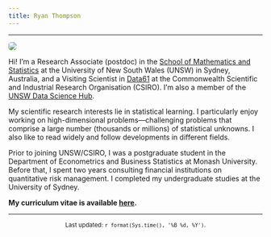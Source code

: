 ```yaml
---
title: Ryan Thompson
---
```


<style type="text/css">
h1.title {
  font-size: 150%;
}
</style>

---

<div class="row">

<div class="col-sm-3">

<img src="images/photo.jpg" style="border-radius: 5px">

</div>

<div class="col-sm-9">

Hi! I'm a Research Associate (postdoc) in the [School of Mathematics and Statistics](https://www.unsw.edu.au/science/our-schools/maths) at the University of New South Wales (UNSW) in Sydney, Australia, and a Visiting Scientist in [Data61](https://data61.csiro.au/) at the Commonwealth Scientific and Industrial Research Organisation (CSIRO). I'm also a member of the [UNSW Data Science Hub](https://www.unsw.edu.au/research/udash).

My scientific research interests lie in statistical learning. I particularly enjoy working on high-dimensional problems---challenging problems that comprise a large number (thousands or millions) of statistical unknowns. I also like to read widely and follow developments in different fields.

Prior to joining UNSW/CSIRO, I was a postgraduate student in the Department of Econometrics and Business Statistics at Monash University. Before that, I spent two years consulting financial institutions on quantitative risk management. I completed my undergraduate studies at the University of Sydney.

**My curriculum vitae is available [here](RyanThompson_CV.pdf).**

</div>

</div>

---

<center><small>Last updated: `r format(Sys.time(), '%B %d, %Y')`.</small></center>

